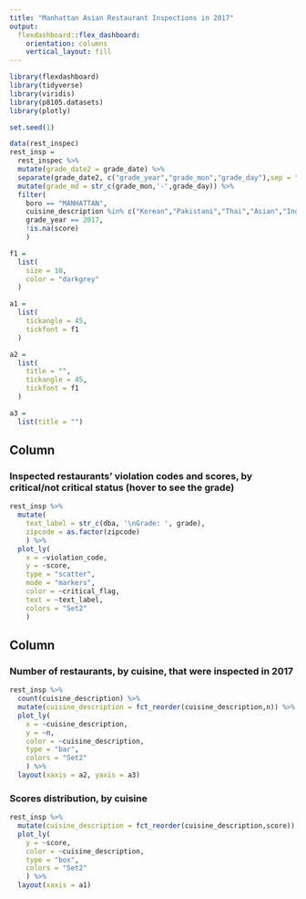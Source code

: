 ```yaml
---
title: "Manhattan Asian Restaurant Inspections in 2017"
output: 
  flexdashboard::flex_dashboard:
    orientation: columns
    vertical_layout: fill
---
```


```r
library(flexdashboard)
library(tidyverse)
library(viridis)
library(p8105.datasets)
library(plotly)
```

```r
set.seed(1)

data(rest_inspec)
rest_insp = 
  rest_inspec %>% 
  mutate(grade_date2 = grade_date) %>% 
  separate(grade_date2, c("grade_year","grade_mon","grade_day"),sep = "-") %>% 
  mutate(grade_md = str_c(grade_mon,'-',grade_day)) %>% 
  filter(
    boro == "MANHATTAN",
    cuisine_description %in% c("Korean","Pakistani","Thai","Asian","Indian","Chinese","Japanese","Vietnamese/Cambodian/Malaysia","Chinese/Cuban","Chinese/Japanese"),
    grade_year == 2017,
    !is.na(score)
    )

f1 = 
  list(
    size = 10,
    color = "darkgrey"
  )

a1 = 
  list(
    tickangle = 45,
    tickfont = f1
  )

a2 = 
  list(
    title = "",
    tickangle = 45,
    tickfont = f1
  )

a3 = 
  list(title = "")
```

Column {data-width=500}
-----------------------------------------------------------------------

### Inspected restaurants' violation codes and scores, by critical/not critical status (hover to see the grade)

```r
rest_insp %>% 
  mutate(
    text_label = str_c(dba, '\nGrade: ', grade),
    zipcode = as.factor(zipcode)
    ) %>% 
  plot_ly(
    x = ~violation_code,
    y = ~score,
    type = "scatter",
    mode = "markers",
    color = ~critical_flag,
    text = ~text_label,
    colors = "Set2"
    )
```

Column {data-width=500}
-----------------------------------------------------------------------

### Number of restaurants, by cuisine, that were inspected in 2017

```r
rest_insp %>% 
  count(cuisine_description) %>%
  mutate(cuisine_description = fct_reorder(cuisine_description,n)) %>% 
  plot_ly(
    x = ~cuisine_description,
    y = ~n,
    color = ~cuisine_description,
    type = "bar",
    colors = "Set2"
    ) %>%
  layout(xaxis = a2, yaxis = a3)
```

### Scores distribution, by cuisine

```r
rest_insp %>% 
  mutate(cuisine_description = fct_reorder(cuisine_description,score)) %>% 
  plot_ly(
    y = ~score,
    color = ~cuisine_description,
    type = "box",
    colors = "Set2"
    ) %>%
  layout(xaxis = a1)
```

